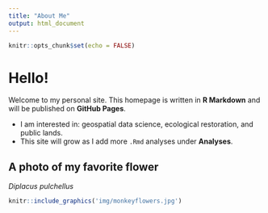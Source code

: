 ---
title: "About Me"
output: html_document
---

```{r setup_index, include=FALSE}
knitr::opts_chunk$set(echo = FALSE)
```

# Hello!

Welcome to my personal site. This homepage is written in **R Markdown** and will be published on **GitHub Pages**.

- I am interested in: geospatial data science, ecological restoration, and public lands. 
- This site will grow as I add more `.Rmd` analyses under **Analyses**.

## A photo of my favorite flower 
*Diplacus pulchellus*

```{r echo=FALSE, out.width='300px'}
knitr::include_graphics('img/monkeyflowers.jpg')
```
